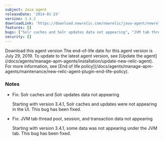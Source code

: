 ```yaml
---
subject: Java agent
releaseDate: '2014-01-23'
version: 3.4.2
downloadLink: 'https://download.newrelic.com/newrelic/java-agent/newrelic-agent/3.4.2/'
features: []
bugs: ["Solr caches and Solr updates data not appearing", "JVM tab thread pool, session, and transaction data not appearing"]
security: []
---
```

<ButtonGroup>
  <ButtonLink
    role="button"
    to="https://download.newrelic.com/newrelic/java-agent/newrelic-agent/3.4.2/"
    variant="primary"
  >
    Download this agent version
  </ButtonLink>
</ButtonGroup>

<Callout variant="important">
  The end-of-life date for this agent version is July 29, 2019. To update to the latest agent version, see [Update the agent](/docs/agents/manage-apm-agents/installation/update-new-relic-agent). For more information, see [End of life policy](/docs/agents/manage-apm-agents/maintenance/new-relic-agent-plugin-end-life-policy).
</Callout>

### Notes

* Fix: Solr caches and Solr updates data not appearing

  Starting with version 3.4.1, Solr caches and updates were not appearing in the UI. This bug has been fixed.
* Fix: JVM tab thread pool, session, and transaction data not appearing

  Starting with version 3.4.1, some data was not appearing under the JVM tab. This bug has been fixed.
